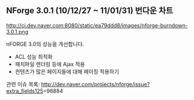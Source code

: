 == NForge 3.0.1 (10/12/27 ~ 11/01/31) 번다운 차트 ==
http://ci.dev.naver.com:8080/static/ea79ddd8/images/nforge-burndown-3.0.1.png

nFORGE 3.0의 성능을 개선합니다. 
* ACL 성능 최적화 
* 패치파일 렌더링 등에 Ajax 적용 
* 컨텐츠가 많은 페이지들에 대해 페이징 적용하기

관련 이슈 목록: http://dev.naver.com/projects/nforge/issue?extra_fields[[125]]=98884
